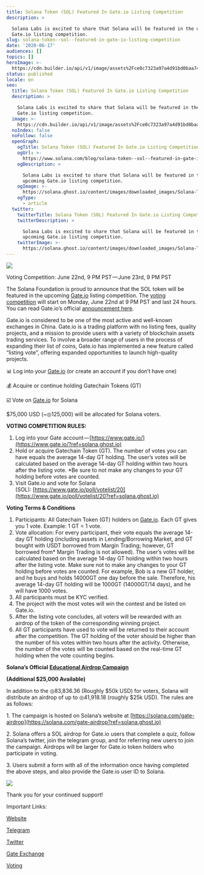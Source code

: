 ```yaml
---
title: Solana Token (SOL) Featured In Gate.io Listing Competition
description: >

  Solana Labs is excited to share that Solana will be featured in the upcoming
  Gate.io listing competition.
slug: solana-token--sol--featured-in-gate-io-listing-competition
date: '2020-06-17'
audiences: []
topics: []
heroImage: >-
  https://cdn.builder.io/api/v1/image/assets%2Fce0c7323a97a4d91bd0baa7490ec9139%2F7330ebba0f2b4f50b43b77e885da5bd0
status: published
locale: en
seo:
  title: Solana Token (SOL) Featured In Gate.io Listing Competition
  description: >

    Solana Labs is excited to share that Solana will be featured in the upcoming
    Gate.io listing competition.
  image: >-
    https://cdn.builder.io/api/v1/image/assets%2Fce0c7323a97a4d91bd0baa7490ec9139%2F7330ebba0f2b4f50b43b77e885da5bd0
  noIndex: false
  noFollow: false
  openGraph:
    ogTitle: Solana Token (SOL) Featured In Gate.io Listing Competition
    ogUrl: >-
      https://www.solana.com/blog/solana-token--sol--featured-in-gate-io-listing-competition
    ogDescription: >

      Solana Labs is excited to share that Solana will be featured in the
      upcoming Gate.io listing competition.
    ogImage: >-
      https://solana.ghost.io/content/images/downloaded_images/Solana-Token--SOL--Featured-In-Gate-io-Listing-Competition/1-pa4V8K7f4avglb6hjHYWRQ-3.png
    ogType:
      - article
  twitter:
    twitterTitle: Solana Token (SOL) Featured In Gate.io Listing Competition
    twitterDescription: >

      Solana Labs is excited to share that Solana will be featured in the
      upcoming Gate.io listing competition.
    twitterImage: >-
      https://solana.ghost.io/content/images/downloaded_images/Solana-Token--SOL--Featured-In-Gate-io-Listing-Competition/1-pa4V8K7f4avglb6hjHYWRQ-3.png
---
```


![](/solana-token--sol--featured-in-gate-io-listing-competition/image-1.png)

Voting Competition: June 22nd, 9 PM PST — June 23rd, 9 PM PST

The Solana Foundation is proud to announce that the SOL token will be featured in the upcoming [Gate.io](https://www.gate.io/?ref=solana.ghost.io) listing competition. The [voting competition](https://www.gate.io/poll/votelist/20?ref=solana.ghost.io) will start on Monday, June 22nd at 9 PM PST and last 24 hours. You can read Gate.io’s official [announcement here](https://www.gate.io/en/article/17567?ref=solana.ghost.io).

Gate.io is considered to be one of the most active and well-known exchanges in China. Gate.io is a trading platform with no listing fees, quality projects, and a mission to provide users with a variety of blockchain assets trading services. To involve a broader range of users in the process of expanding their list of coins, Gate.io has implemented a new feature called “listing vote”, offering expanded opportunities to launch high-quality projects.

📊 Log into your [Gate.io](https://www.gate.io/?ref=solana.ghost.io) (or create an account if you don’t have one)

💰 Acquire or continue holding Gatechain Tokens (GT)

☑️ Vote on [Gate.io](https://www.gate.io/poll/votelist/20?ref=solana.ghost.io) for Solana

$75,000 USD (~◎125,000) will be allocated for Solana voters.

**VOTING COMPETITION RULES:**

1.  Log into your Gate account — [https://www.gate.io/](https://www.gate.io/?ref=solana.ghost.io)
2.  Hold or acquire Gatechain Token (GT). The number of votes you can have equals the average 14-day GT holding. The user’s votes will be calculated based on the average 14-day GT holding within two hours after the listing vote. \*Be sure to not make any changes to your GT holding before votes are counted.
3.  Visit Gate.io and vote for Solana (SOL): [https://www.gate.io/poll/votelist/20](https://www.gate.io/poll/votelist/20?ref=solana.ghost.io)

**Voting Terms & Conditions**

1.  Participants: All Gatechain Token (GT) holders on [Gate.io](https://www.gate.io/?ref=solana.ghost.io). Each GT gives you 1 vote. Example: 1 GT = 1 vote.
2.  Vote allocation: For every participant, their vote equals the average 14-day GT holding (including assets in Lending/Borrowing Market, and GT bought with USDT borrowed from Margin Trading; however, GT borrowed from\* Margin Trading is not allowed). The user’s votes will be calculated based on the average 14-day GT holding within two hours after the listing vote. Make sure not to make any changes to your GT holding before votes are counted. For example, Bob is a new GT holder, and he buys and holds 14000GT one day before the sale. Therefore, his average 14-day GT holding will be 1000GT (14000GT/14 days), and he will have 1000 votes.
3.  All participants must be KYC verified.
4.  The project with the most votes will win the contest and be listed on Gate.io.
5.  After the listing vote concludes, all voters will be rewarded with an airdrop of the token of the corresponding winning project.
6.  All GT participants have used to vote will be returned to their account after the competition. The GT holding of the voter should be higher than the number of his votes within two hours after the activity. Otherwise, the number of the votes will be counted based on the real-time GT holding when the vote counting begins.

**Solana’s Official** [**Educational Airdrop Campaign**](https://solana.com/gate-airdrop?ref=solana.ghost.io)

**(Additional $25,000 Available)**

In addition to the ◎83,836.36 (Roughly $50k USD) for voters, Solana will distribute an airdrop of up to ◎41,918.18 (roughly $25k USD). The rules are as follows:

1\. The campaign is hosted on Solana’s website at [https://solana.com/gate-airdrop](https://solana.com/gate-airdrop?ref=solana.ghost.io)

2\. Solana offers a SOL airdrop for Gate.io users that complete a quiz, follow Solana’s twitter, join the telegram group, and for referring new users to join the campaign. Airdrops will be larger for Gate.io token holders who participate in voting.

3\. Users submit a form with all of the information once having completed the above steps, and also provide the Gate.io user ID to Solana.

![](/solana-token--sol--featured-in-gate-io-listing-competition/image-2.jpg)

Thank you for your continued support!

Important Links:

[Website](http://solana.com/?ref=solana.ghost.io)

[Telegram](http://solana.com/telegram?ref=solana.ghost.io)

[Twitter](https://twitter.com/solana?ref=solana.ghost.io)

[Gate Exchange](https://www.gate.io/?ref=solana.ghost.io)

[Voting](https://www.gate.io/poll/votelist/20?ref=solana.ghost.io)
